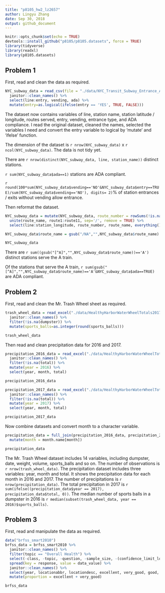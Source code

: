 ```yaml
---
title: "p8105_hw2_lz2657"
author: Lingyu Zhang
date: Sep 30, 2018
output: github_document
---
```


```r
knitr::opts_chunk$set(echo = TRUE)
devtools::install_github("p8105/p8105.datasets", force = TRUE)
library(tidyverse)
library(readxl)
library(p8105.datasets)
```

## Problem 1

First, read and clean the data as required.

```r
NYC_subway_data = read_csv(file = "./data/NYC_Transit_Subway_Entrance_And_Exit_Data.csv") %>%
  janitor::clean_names() %>%
  select(line:entry, vending, ada) %>%
  mutate(entry=as.logical(ifelse(entry == 'YES', TRUE, FALSE)))
```

The dataset now contains variables of line, station name, station latitude / longitude, routes served, entry, vending, entrance type, and ADA compliance. I read the original dataset, cleaned the names, selected the variables I need and convert the entry variable to logical by 'mutate' and 'ifelse' function.

The dimension of the dataset is `r nrow(NYC_subway_data)` x `r ncol(NYC_subway_data)`. The data is not tidy yet.

There are `r nrow(distinct(NYC_subway_data, line, station_name))` distinct stations. 

`r sum(NYC_subway_data$ada==1)` stations are ADA compliant. 

`r round(100*sum(NYC_subway_data$vending=='NO'&NYC_subway_data$entry==TRUE)/sum(NYC_subway_data$vending=='NO'), digits= 2)`% of station entrances / exits without vending allow entrance.

Then reformat the dataset.

```r
NYC_subway_data = mutate(NYC_subway_data, route_number = rowSums(!is.na(select(NYC_subway_data, route1:route11)))) %>%
  unite(route_name, route1:route11, sep='/', remove = TRUE) %>%
  select(line:station_longitude, route_number, route_name, everything())

NYC_subway_data$route_name = gsub("/NA","",NYC_subway_data$route_name)

NYC_subway_data
```

There are `r sum((gsub("[^A]","",NYC_subway_data$route_name))=='A')` distinct stations serve the A train.

Of the stations that serve the A train, `r sum(gsub("[^A]","",NYC_subway_data$route_name)=='A'&NYC_subway_data$ada==TRUE)` are ADA compliant.



## Problem 2

First, read and clean the Mr. Trash Wheel sheet as required.

```r
trash_wheel_data = read_excel("./data/HealthyHarborWaterWheelTotals2017-9-26.xlsx", range = cell_cols("A:N")) %>%
  janitor::clean_names() %>%
  filter(!is.na(dumpster)) %>%
  mutate(sports_balls=as.integer(round(sports_balls)))

trash_wheel_data
```

Then read and clean precipitation data for 2016 and 2017.

```r
precipitation_2016_data = read_excel("./data/HealthyHarborWaterWheelTotals2017-9-26.xlsx", sheet = "2016 Precipitation", range = "A2:B14") %>%
  janitor::clean_names() %>%
  filter(!is.na(total)) %>%
  mutate(year = 2016) %>%
  select(year, month, total)

precipitation_2016_data
```

```r
precipitation_2017_data = read_excel("./data/HealthyHarborWaterWheelTotals2017-9-26.xlsx", sheet = "2017 Precipitation", range = "A2:B14") %>%
  janitor::clean_names() %>%
  filter(!is.na(total)) %>%
  mutate(year = 2017) %>%
  select(year, month, total)

precipitation_2017_data
```

Now combine datasets and convert month to a character variable.

```r
precipitation_data = full_join(precipitation_2016_data, precipitation_2017_data, by = NULL) %>%
  mutate(month = month.name[month])

precipitation_data
```

The Mr. Trash Wheel dataset includes 14 variables, including dumpster, date, weight, volume, sports_balls and so on. The number of observations is `r nrow(trash_wheel_data)`. The precipitation dataset includes three variables: year, month and total. It shows the precipitation data for each month in 2016 and 2017. The number of precipitations is `r nrow(precipitation_data)`. The total precipitation in 2017 is `r sum(ifelse((precipitation_data$year == 2017), precipitation_data$total, 0))`. The median number of sports balls in a dumpster in 2016 is `r median(subset(trash_wheel_data, year == 2016)$sports_balls)`.



## Problem 3

First, read and manipulate the data as required.

```r
data("brfss_smart2010")
brfss_data = brfss_smart2010 %>%
  janitor::clean_names() %>%
  filter(topic == "Overall Health") %>%
  select(-class, -topic, -question, -sample_size, -(confidence_limit_low:geo_location)) %>%
  spread(key = response, value = data_value) %>%
  janitor::clean_names() %>%
  select(year, locationabbr, locationdesc, excellent, very_good, good, fair, poor) %>%
  mutate(proportion = excellent + very_good)

brfss_data
```
